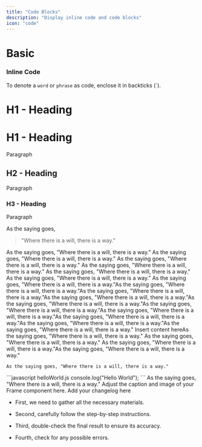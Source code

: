 ```yaml
---
title: "Code Blocks"
description: "Display inline code and code blocks"
icon: "code"
---
```


# Basic

### Inline Code

To denote a `word` or `phrase` as code, enclose it in backticks (\`).

# H1 - Heading

# H1 - Heading

Paragraph

## H2 - Heading

Paragraph

### H3 - Heading

Paragraph

As the saying goes,&#x20;

> "Where there is a will, there is a way."

<Info>
  As the saying goes, "Where there is a will, there is a way."
</Info>

<Check>
  As the saying goes, "Where there is a will, there is a way."
</Check>

<Note>
  As the saying goes, "Where there is a will, there is a way."
</Note>

<Accordion title="New Accordion" defaultOpen="false">
  As the saying goes, "Where there is a will, there is a way."
</Accordion>

<AccordionGroup>
  <Accordion title="New Accordion" defaultOpen="false">
    As the saying goes, "Where there is a will, there is a way."
  </Accordion>

  <Accordion title="New Accordion" defaultOpen="false">
    As the saying goes, "Where there is a will, there is a way."
  </Accordion>
</AccordionGroup>

<Card title="New Card" icon="bolt">
  As the saying goes, "Where there is a will, there is a way."As the saying goes, "Where there is a will, there is a way."As the saying goes, "Where there is a will, there is a way."As the saying goes, "Where there is a will, there is a way."As the saying goes, "Where there is a will, there is a way."As the saying goes, "Where there is a will, there is a way."As the saying goes, "Where there is a will, there is a way."As the saying goes, "Where there is a will, there is a way."As the saying goes, "Where there is a will, there is a way."As the saying goes, "Where there is a will, there is a way."
</Card>

<Card title="New Card" icon="bolt">
  Insert content hereAs the saying goes, "Where there is a will, there is a way."
</Card>

<CardGroup cols="2">
  <Card title="Card" icon="sparkles">
    As the saying goes, "Where there is a will, there is a way."
  </Card>

  <Card title="Card" icon="sparkles">
    As the saying goes, "Where there is a will, there is a way."As the saying goes, "Where there is a will, there is a way."
  </Card>
</CardGroup>

```
As the saying goes, "Where there is a will, there is a way."
```

<CodeGroup>
  ```javascript helloWorld.js
  console.log("Hello World");
  ```
</CodeGroup>

<Tabs>
  <Tab title="Tab 1">
    As the saying goes, "Where there is a will, there is a way."
  </Tab>

  <Tab title="Tab 2">

  </Tab>
</Tabs>

<Frame as="div">
  Adjust the caption and image of your Frame component here.
</Frame>

<Update label="12/02/2024" description="version 1.0">
  Add your changelog here
</Update>

* First, we need to gather all the necessary materials.

* Second, carefully follow the step-by-step instructions.

* Third, double-check the final result to ensure its accuracy.

* Fourth, check for any possible errors.